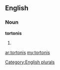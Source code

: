 ==English==

===Noun===
'''tortonis'''

# {{plural of|[[tortoni]]}}

[[Category:English plurals]]

[[ar:tortonis]]
[[my:tortonis]]